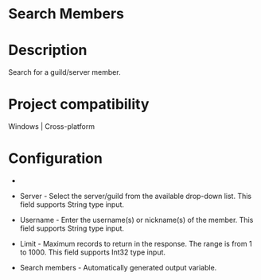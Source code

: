 ﻿# Search Members

# Description

Search for a guild/server member.

# Project compatibility

Windows | Cross-platform

# Configuration

* 
* Server - Select the server/guild from the available drop-down list. This field supports String type input.
* Username - Enter the username(s) or nickname(s) of the member. This field supports String type input.
* Limit - Maximum records to return in the response. The range is from 1 to 1000. This field supports Int32 type input.









* Search members - Automatically generated output variable.
